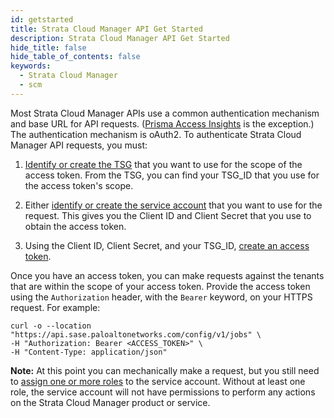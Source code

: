 ```yaml
---
id: getstarted
title: Strata Cloud Manager API Get Started
description: Strata Cloud Manager API Get Started
hide_title: false
hide_table_of_contents: false
keywords:
  - Strata Cloud Manager
  - scm
---
```


Most Strata Cloud Manager APIs use a common authentication mechanism and base URL for API requests.
([Prisma Access Insights](/access/docs/insights) is the exception.)
The authentication mechanism is oAuth2. To authenticate Strata Cloud Manager API requests, you
must:

1. [Identify or create the TSG](/scm/docs/tenant-service-groups)
   that you want to use for the scope of the access token.
   From the TSG, you can find your TSG_ID that you use for the access token's scope.

2. Either [identify or create the service account](/scm/docs/service-accounts) that you
   want to use for the request. This gives
   you the Client ID and Client Secret that you use to obtain the access token.

3. Using the Client ID, Client Secret, and your TSG_ID, [create an
   access token](/scm/docs/access-tokens).

Once you have an access token, you can make requests against the tenants that are within the scope
of your access token. Provide the access token using the `Authorization` header, with the `Bearer`
keyword, on your HTTPS request. For example:

    curl -o --location "https://api.sase.paloaltonetworks.com/config/v1/jobs" \
    -H "Authorization: Bearer <ACCESS_TOKEN>" \
    -H "Content-Type: application/json"

**Note:** At this point you can mechanically make a request, but you still need to [assign
one or more roles](/scm/docs/roles-overview) to the service account. Without at least one role,
the service account will not have
permissions to perform any actions on the Strata Cloud Manager product or service.
